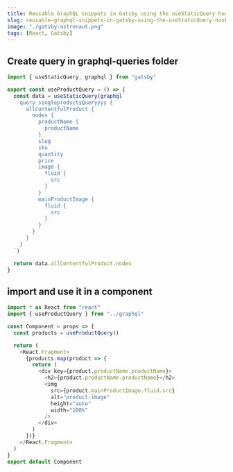 ```yaml
---
title: Reusable GraphQL snippets in Gatsby using the useStaticQuery hook
slug: reusable-graphql-snippets-in-gatsby-using-the-useStaticQuery-hook
image: "./gatsby-astronaut.png"
tags: [React, Gatsby]
---
```


## Create query in graphql-queries folder

```js
import { useStaticQuery, graphql } from "gatsby"

export const useProductQuery = () => {
  const data = useStaticQuery(graphql`
    query singleproductsQueryyyy {
      allContentfulProduct {
        nodes {
          productName {
            productName
          }
          slug
          sku
          quantity
          price
          image {
            fluid {
              src
            }
          }
          mainProductImage {
            fluid {
              src
            }
          }
        }
      }
    }
  `)

  return data.allContentfulProduct.nodes
}
```

## import and use it in a component

```js
import * as React from "react"
import { useProductQuery } from "../graphql"

const Component = props => {
  const products = useProductQuery()

  return (
    <React.Fragment>
      {products.map(product => {
        return (
          <div key={product.productName.productName}>
            <h2>{product.productName.productName}</h2>
            <img
              src={product.mainProductImage.fluid.src}
              alt="product-image"
              height="auto"
              width="100%"
            />
          </div>
        )
      })}
    </React.Fragment>
  )
}
export default Component
```
